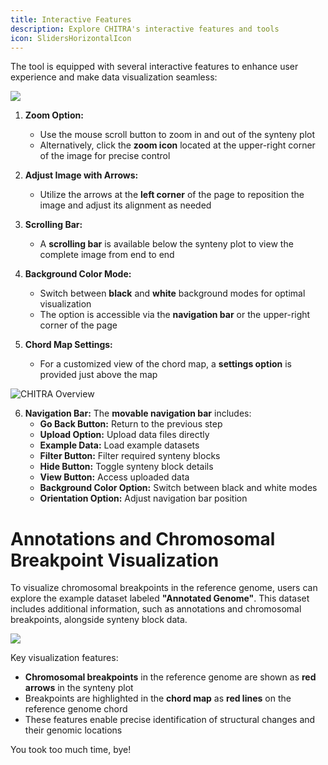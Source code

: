 ```yaml
---
title: Interactive Features
description: Explore CHITRA's interactive features and tools
icon: SlidersHorizontalIcon
---
```



The tool is equipped with several interactive features to enhance user experience and make data visualization seamless:

![](https://holocron.so/uploads/4bd40204-image5.png)

1. **Zoom Option:**

   - Use the mouse scroll button to zoom in and out of the synteny plot
   - Alternatively, click the **zoom icon** located at the upper-right corner of the image for precise control

2. **Adjust Image with Arrows:**

   - Utilize the arrows at the **left corner** of the page to reposition the image and adjust its alignment as needed

3. **Scrolling Bar:**

   - A **scrolling bar** is available below the synteny plot to view the complete image from end to end

4. **Background Color Mode:**

   - Switch between **black** and **white** background modes for optimal visualization
   - The option is accessible via the **navigation bar** or the upper-right corner of the page

5. **Chord Map Settings:**

   - For a customized view of the chord map, a **settings option** is provided just above the map

![CHITRA Overview](public/media/image8.png)

6. **Navigation Bar:**
   The **movable navigation bar** includes:
   - **Go Back Button:** Return to the previous step
   - **Upload Option:** Upload data files directly
   - **Example Data:** Load example datasets
   - **Filter Button:** Filter required synteny blocks
   - **Hide Button:** Toggle synteny block details
   - **View Button:** Access uploaded data
   - **Background Color Option:** Switch between black and white modes
   - **Orientation Option:** Adjust navigation bar position

# Annotations and Chromosomal Breakpoint Visualization

To visualize chromosomal breakpoints in the reference genome, users can explore the example dataset labeled **"Annotated Genome"**. This dataset includes additional information, such as annotations and chromosomal breakpoints, alongside synteny block data.

![](https://holocron.so/uploads/3805af96-image6.png)

Key visualization features:

- **Chromosomal breakpoints** in the reference genome are shown as **red arrows** in the synteny plot
- Breakpoints are highlighted in the **chord map** as **red lines** on the reference genome chord
- These features enable precise identification of structural changes and their genomic locations

You took too much time, bye!